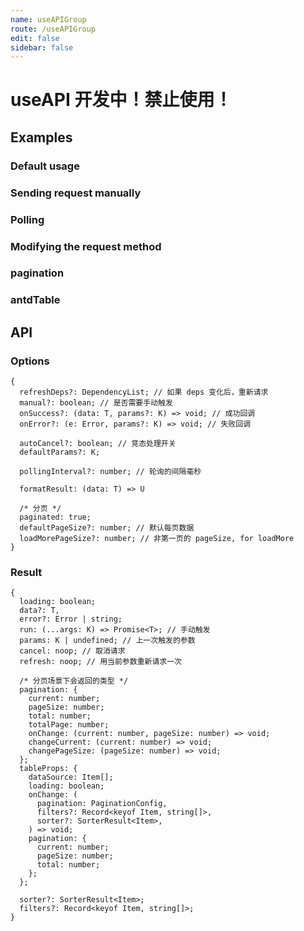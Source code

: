 ```yaml
---
name: useAPIGroup
route: /useAPIGroup
edit: false
sidebar: false
---
```









# useAPI 开发中！禁止使用！

## Examples

### Default usage

<JackBox tsCode={Demo1CodeTsx} jsCode={Demo1CodeJsx} demoName='Default usage' description='The request will be sent after the component mount'>
  <Demo1 />
</JackBox>

### Sending request manually

<JackBox tsCode={Demo2CodeTsx} jsCode={Demo2CodeJsx} demoName='Sending request manually' description='Sending the request only when the "run" function is called'>
  <Demo2 />
</JackBox>

### Polling

<JackBox tsCode={Demo3CodeTsx} jsCode={Demo3CodeJsx} demoName='Polling' description='The request will be sent every 3 seconds, the timer will start running only if the last request has been received'>
  <Demo3 />
</JackBox>

### Modifying the request method

<JackBox tsCode={Demo4CodeTsx} jsCode={Demo4CodeJsx} demoName='Modifying the request method' description='Using your custom request method'>
  <Demo4 />
</JackBox>

### pagination

<JackBox tsCode={Demo5CodeTsx} jsCode={Demo5CodeJsx} demoName='pagination' description='pagination'>
  <Demo5 />
</JackBox>

### antdTable

<JackBox tsCode={Demo6CodeTsx} jsCode={Demo6CodeJsx} demoName='Table' description='antd table'>
  <Demo6 />
</JackBox>

## API

### Options

```
{
  refreshDeps?: DependencyList; // 如果 deps 变化后，重新请求
  manual?: boolean; // 是否需要手动触发
  onSuccess?: (data: T, params?: K) => void; // 成功回调
  onError?: (e: Error, params?: K) => void; // 失败回调

  autoCancel?: boolean; // 竞态处理开关
  defaultParams?: K;

  pollingInterval?: number; // 轮询的间隔毫秒

  formatResult: (data: T) => U

  /* 分页 */
  paginated: true;
  defaultPageSize?: number; // 默认每页数据
  loadMorePageSize?: number; // 非第一页的 pageSize, for loadMore
}
```

### Result

```
{
  loading: boolean;
  data?: T,
  error?: Error | string;
  run: (...args: K) => Promise<T>; // 手动触发
  params: K | undefined; // 上一次触发的参数
  cancel: noop; // 取消请求
  refresh: noop; // 用当前参数重新请求一次

  /* 分页场景下会返回的类型 */
  pagination: {
    current: number;
    pageSize: number;
    total: number;
    totalPage: number;
    onChange: (current: number, pageSize: number) => void;
    changeCurrent: (current: number) => void;
    changePageSize: (pageSize: number) => void;
  };
  tableProps: {
    dataSource: Item[];
    loading: boolean;
    onChange: (
      pagination: PaginationConfig,
      filters?: Record<keyof Item, string[]>,
      sorter?: SorterResult<Item>,
    ) => void;
    pagination: {
      current: number;
      pageSize: number;
      total: number;
    };
  };

  sorter?: SorterResult<Item>;
  filters?: Record<keyof Item, string[]>;
}  
```

